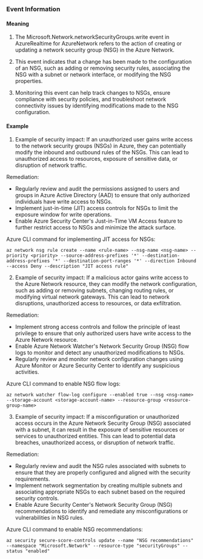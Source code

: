 
### Event Information

#### Meaning

1. The Microsoft.Network.networkSecurityGroups.write event in AzureRealtime for AzureNetwork refers to the action of creating or updating a network security group (NSG) in the Azure Network.

2. This event indicates that a change has been made to the configuration of an NSG, such as adding or removing security rules, associating the NSG with a subnet or network interface, or modifying the NSG properties.

3. Monitoring this event can help track changes to NSGs, ensure compliance with security policies, and troubleshoot network connectivity issues by identifying modifications made to the NSG configuration.

#### Example

1. Example of security impact: If an unauthorized user gains write access to the network security groups (NSGs) in Azure, they can potentially modify the inbound and outbound rules of the NSGs. This can lead to unauthorized access to resources, exposure of sensitive data, or disruption of network traffic.

Remediation:
- Regularly review and audit the permissions assigned to users and groups in Azure Active Directory (AAD) to ensure that only authorized individuals have write access to NSGs.
- Implement just-in-time (JIT) access controls for NSGs to limit the exposure window for write operations.
- Enable Azure Security Center's Just-in-Time VM Access feature to further restrict access to NSGs and minimize the attack surface.

Azure CLI command for implementing JIT access for NSGs:
```
az network nsg rule create --name <rule-name> --nsg-name <nsg-name> --priority <priority> --source-address-prefixes '*' --destination-address-prefixes '*' --destination-port-ranges '*' --direction Inbound --access Deny --description "JIT access rule"
```

2. Example of security impact: If a malicious actor gains write access to the Azure Network resource, they can modify the network configuration, such as adding or removing subnets, changing routing rules, or modifying virtual network gateways. This can lead to network disruptions, unauthorized access to resources, or data exfiltration.

Remediation:
- Implement strong access controls and follow the principle of least privilege to ensure that only authorized users have write access to the Azure Network resource.
- Enable Azure Network Watcher's Network Security Group (NSG) flow logs to monitor and detect any unauthorized modifications to NSGs.
- Regularly review and monitor network configuration changes using Azure Monitor or Azure Security Center to identify any suspicious activities.

Azure CLI command to enable NSG flow logs:
```
az network watcher flow-log configure --enabled true --nsg <nsg-name> --storage-account <storage-account-name> --resource-group <resource-group-name>
```

3. Example of security impact: If a misconfiguration or unauthorized access occurs in the Azure Network Security Group (NSG) associated with a subnet, it can result in the exposure of sensitive resources or services to unauthorized entities. This can lead to potential data breaches, unauthorized access, or disruption of network traffic.

Remediation:
- Regularly review and audit the NSG rules associated with subnets to ensure that they are properly configured and aligned with the security requirements.
- Implement network segmentation by creating multiple subnets and associating appropriate NSGs to each subnet based on the required security controls.
- Enable Azure Security Center's Network Security Group (NSG) recommendations to identify and remediate any misconfigurations or vulnerabilities in NSG rules.

Azure CLI command to enable NSG recommendations:
```
az security secure-score-controls update --name "NSG recommendations" --namespace "Microsoft.Network" --resource-type "securityGroups" --status "enabled"
```


